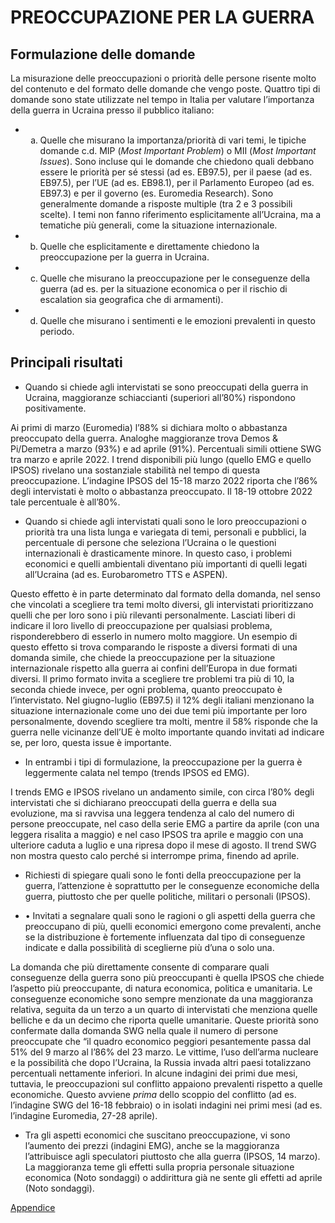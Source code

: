 # PREOCCUPAZIONE PER LA GUERRA

## Formulazione delle domande 

La misurazione delle preoccupazioni o priorità delle persone risente molto del contenuto e del formato delle domande che vengo poste. Quattro tipi di domande sono state utilizzate nel tempo in Italia per valutare l’importanza della guerra in Ucraina presso il pubblico italiano:

- a) Quelle che misurano la importanza/priorità di vari temi, le tipiche domande c.d. MIP (*Most Important Problem*) o MII (*Most Important Issues*). Sono incluse qui le domande che chiedono quali debbano essere le priorità per sé stessi (ad es. EB97.5), per il paese (ad es. EB97.5), per l’UE (ad es. EB98.1), per il Parlamento Europeo (ad es. EB97.3) e per il governo (es. Euromedia Research). Sono generalmente domande a risposte multiple (tra 2 e 3 possibili scelte). I temi non fanno riferimento esplicitamente all’Ucraina, ma a tematiche più generali, come la situazione internazionale. 

- b) Quelle che esplicitamente e direttamente chiedono la preoccupazione per la guerra in Ucraina.

- c) Quelle che misurano la preoccupazione per le conseguenze della guerra (ad es. per la situazione economica o per il rischio di escalation sia geografica che di armamenti).

- d) Quelle che misurano i sentimenti e le emozioni prevalenti in questo periodo. 

## Principali risultati 

* Quando si chiede agli intervistati se sono preoccupati della guerra in Ucraina, maggioranze schiaccianti (superiori all’80%) rispondono positivamente. 

Ai primi di marzo (Euromedia) l’88% si dichiara molto o abbastanza preoccupato della guerra. Analoghe maggioranze trova Demos & Pi/Demetra a marzo (93%) e ad aprile (91%). Percentuali simili ottiene SWG tra marzo e aprile 2022. I trend disponibili più lungo (quello EMG e quello IPSOS) rivelano una sostanziale stabilità nel tempo di questa preoccupazione. L’indagine IPSOS del 15-18 marzo 2022 riporta che l’86% degli intervistati è molto o abbastanza preoccupato. Il 18-19 ottobre 2022 tale percentuale è all’80%.

* Quando si chiede agli intervistati quali sono le loro preoccupazioni o priorità tra una lista lunga e variegata di temi, personali e pubblici, la percentuale di persone che seleziona l’Ucraina o le questioni internazionali è drasticamente minore. In questo caso, i problemi economici e quelli ambientali diventano più importanti di quelli legati all’Ucraina (ad es. Eurobarometro TTS e ASPEN).

Questo effetto è in parte determinato dal formato della domanda, nel senso che vincolati a scegliere tra temi molto diversi, gli intervistati prioritizzano quelli che per loro sono i più rilevanti personalmente. Lasciati liberi di indicare il loro livello di preoccupazione per qualsiasi problema, risponderebbero di esserlo in numero molto maggiore. Un esempio di questo effetto si trova comparando le risposte a diversi formati di una domanda simile, che chiede la preoccupazione per la situazione internazionale rispetto alla guerra ai confini dell’Europa in due formati diversi. Il primo formato invita a scegliere tre problemi tra più di 10, la seconda chiede invece, per ogni problema, quanto preoccupato è l’intervistato. Nel giugno-luglio (EB97.5) il 12% degli italiani menzionano la situazione internazionale come uno dei due temi più importante per loro personalmente, dovendo scegliere tra molti, mentre il 58% risponde che la guerra nelle vicinanze dell’UE è molto importante quando invitati ad indicare se, per loro, questa issue è importante.

* In entrambi i tipi di formulazione, la preoccupazione per la guerra è leggermente calata nel tempo (trends IPSOS ed EMG).

I trends EMG e IPSOS rivelano un andamento simile, con circa l’80% degli intervistati che si dichiarano preoccupati della guerra e della sua evoluzione, ma si ravvisa una leggera tendenza al calo del numero di persone preoccupate, nel caso della serie EMG a partire da aprile (con una leggera risalita a maggio) e nel caso IPSOS tra aprile e maggio con una ulteriore caduta a luglio e una ripresa dopo il mese di agosto. Il trend SWG non mostra questo calo perché si interrompe prima, finendo ad aprile.

*	Richiesti di spiegare quali sono le fonti della preoccupazione per la guerra, l’attenzione è soprattutto per le conseguenze economiche della guerra, piuttosto che per quelle politiche, militari o personali (IPSOS). 

* •	Invitati a segnalare quali sono le ragioni o gli aspetti della guerra che preoccupano di più, quelli economici emergono come prevalenti, anche se la distribuzione è fortemente influenzata dal tipo di conseguenze indicate e dalla possibilità di sceglierne più d’una o solo una.

La domanda che più direttamente consente di comparare quali conseguenze della guerra sono più preoccupanti è quella IPSOS che chiede l’aspetto più preoccupante, di natura economica, politica e umanitaria. Le conseguenze economiche sono sempre menzionate da una maggioranza relativa, seguita da un terzo a un quarto di intervistati che menziona quelle belliche e da un decimo che riporta quelle umanitarie. Queste priorità sono confermate dalla domanda SWG nella quale il numero di persone preoccupate che “il quadro economico peggiori pesantemente passa dal 51% del 9 marzo al l’86% del 23 marzo. Le vittime, l’uso dell’arma nucleare e la possibilità che dopo l’Ucraina, la Russia invada altri paesi totalizzano percentuali nettamente inferiori. In alcune indagini dei primi due mesi, tuttavia, le preoccupazioni sul conflitto appaiono prevalenti rispetto a quelle economiche. Questo avviene *prima* dello scoppio del conflitto (ad es. l’indagine SWG del 16-18 febbraio) o in isolati indagini nei primi mesi (ad es. l’indagine Euromedia, 27-28 aprile).

* Tra gli aspetti economici che suscitano preoccupazione, vi sono l’aumento dei prezzi (indagini EMG), anche se la maggioranza l’attribuisce agli speculatori piuttosto che alla guerra (IPSOS, 14 marzo). La maggioranza teme gli effetti sulla propria personale situazione economica (Noto sondaggi) o addirittura già ne sente gli effetti ad aprile (Noto sondaggi). 

[Appendice](https://github.com/LucianaFazio/Ejemplo_libro/blob/main/_book/images/Logo.png)

